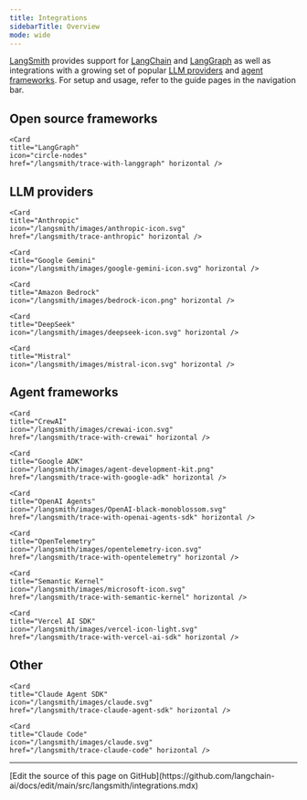 ```yaml
---
title: Integrations
sidebarTitle: Overview
mode: wide
---
```


[LangSmith](https://smith.langchain.com/) provides support for [LangChain](/oss/python/langchain/overview) and [LangGraph](/oss/python/langgraph/overview) as well as integrations with a growing set of popular [LLM providers](#llm-providers) and [agent frameworks](#agent-frameworks). For setup and usage, refer to the guide pages in the navigation bar.

## Open source frameworks

<Columns cols={2}>
    <Card
    title="LangChain"
    icon="link"
    href="/langsmith/trace-with-langchain" horizontal />

    <Card
    title="LangGraph"
    icon="circle-nodes"
    href="/langsmith/trace-with-langgraph" horizontal />

</Columns>

## LLM providers

<Columns cols={2}>
    <Card
    title="OpenAI"
    icon="/langsmith/images/OpenAI-black-monoblossom.svg"
    href="/langsmith/trace-openai"
    horizontal />

    <Card
    title="Anthropic"
    icon="/langsmith/images/anthropic-icon.svg"
    href="/langsmith/trace-anthropic" horizontal />

    <Card
    title="Google Gemini"
    icon="/langsmith/images/google-gemini-icon.svg" horizontal />

    <Card
    title="Amazon Bedrock"
    icon="/langsmith/images/bedrock-icon.png" horizontal />

    <Card
    title="DeepSeek"
    icon="/langsmith/images/deepseek-icon.svg" horizontal />

    <Card
    title="Mistral"
    icon="/langsmith/images/mistral-icon.svg" horizontal />

</Columns>

## Agent frameworks

<Columns cols={3}>
    <Card
    title="AutoGen"
    icon="/langsmith/images/ag-icon.svg"
    href="/langsmith/trace-with-autogen" horizontal />

    <Card
    title="CrewAI"
    icon="/langsmith/images/crewai-icon.svg"
    href="/langsmith/trace-with-crewai" horizontal />

    <Card
    title="Google ADK"
    icon="/langsmith/images/agent-development-kit.png"
    href="/langsmith/trace-with-google-adk" horizontal />

    <Card
    title="OpenAI Agents"
    icon="/langsmith/images/OpenAI-black-monoblossom.svg"
    href="/langsmith/trace-with-openai-agents-sdk" horizontal />

    <Card
    title="OpenTelemetry"
    icon="/langsmith/images/opentelemetry-icon.svg"
    href="/langsmith/trace-with-opentelemetry" horizontal />

    <Card
    title="Semantic Kernel"
    icon="/langsmith/images/microsoft-icon.svg"
    href="/langsmith/trace-with-semantic-kernel" horizontal />

    <Card
    title="Vercel AI SDK"
    icon="/langsmith/images/vercel-icon-light.svg"
    href="/langsmith/trace-with-vercel-ai-sdk" horizontal />

</Columns>

## Other

<Columns cols={2}>
    <Card
    title="Instructor"
    icon="/langsmith/images/instructor-icon.svg"
    href="/langsmith/trace-with-instructor" horizontal />

    <Card
    title="Claude Agent SDK"
    icon="/langsmith/images/claude.svg"
    href="/langsmith/trace-claude-agent-sdk" horizontal />

    <Card
    title="Claude Code"
    icon="/langsmith/images/claude.svg"
    href="/langsmith/trace-claude-code" horizontal />

</Columns>

---

<Callout icon="pen-to-square" iconType="regular">
  [Edit the source of this page on GitHub](https://github.com/langchain-ai/docs/edit/main/src/langsmith/integrations.mdx)
</Callout>
